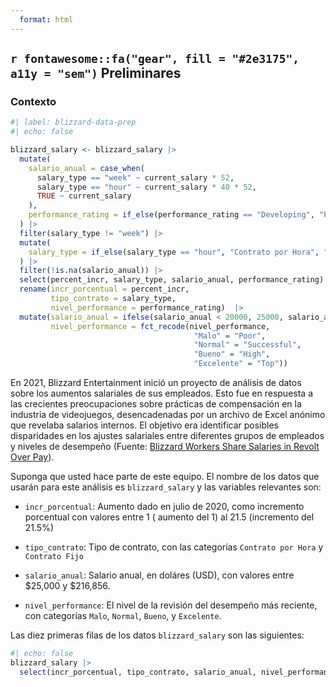 ```yaml
---
  format: html
---
```

  
## `r fontawesome::fa("gear", fill = "#2e3175", a11y = "sem")` Preliminares {#preliminares}
  
### Contexto

```r
#| label: blizzard-data-prep
#| echo: false

blizzard_salary <- blizzard_salary |>
  mutate(
    salario_anual = case_when(
      salary_type == "week" ~ current_salary * 52,
      salary_type == "hour" ~ current_salary * 40 * 52,
      TRUE ~ current_salary
    ),
    performance_rating = if_else(performance_rating == "Developing", "Poor", performance_rating)
  ) |>
  filter(salary_type != "week") |>
  mutate(
    salary_type = if_else(salary_type == "hour", "Contrato por Hora", "Contrato Fijo")
  ) |>
  filter(!is.na(salario_anual)) |>
  select(percent_incr, salary_type, salario_anual, performance_rating) |>
  rename(incr_porcentual = percent_incr,
         tipo_contrato = salary_type,
         nivel_performance = performance_rating)  |>
  mutate(salario_anual = ifelse(salario_anual < 20000, 25000, salario_anual),
         nivel_performance = fct_recode(nivel_performance,
                                         "Malo" = "Poor",
                                         "Normal" = "Successful",
                                         "Bueno" = "High",
                                         "Excelente" = "Top"))
```

En 2021, Blizzard Entertainment inició un proyecto de análisis de datos sobre los aumentos salariales de sus empleados. Esto fue en respuesta a las crecientes preocupaciones sobre prácticas de compensación en la industria de videojuegos, desencadenadas por un archivo de Excel anónimo que revelaba salarios internos. El objetivo era identificar posibles disparidades en los ajustes salariales entre diferentes grupos de empleados y niveles de desempeño (Fuente: [Blizzard Workers Share Salaries in Revolt Over Pay](https://www.bloomberg.com/news/articles/2020-08-03/blizzard-workers-share-salaries-in-revolt-over-wage-disparities){target="_blank"}).


Suponga que usted hace parte de este equipo. El nombre de los datos que usarán para este análisis es `blizzard_salary` y las variables relevantes son:

-   `incr_porcentual`: Aumento dado en julio de 2020, como incremento porcentual con valores entre 1 ( aumento del 1) al 21.5 (incremento del 21.5%)

-   `tipo_contrato`: Tipo de contrato, con las categorías `Contrato por Hora` y `Contrato Fijo`

-   `salario_anual`: Salario anual, en doláres (USD), con valores entre \$25,000 y \$216,856.

-   `nivel_performance`: El nivel de la revisión del desempeño más reciente, con categorías `Malo`, `Normal`, `Bueno`, y `Excelente`.

Las diez primeras filas de los datos `blizzard_salary` son las siguientes:

```r
#| echo: false
blizzard_salary |>
  select(incr_porcentual, tipo_contrato, salario_anual, nivel_performance)
```